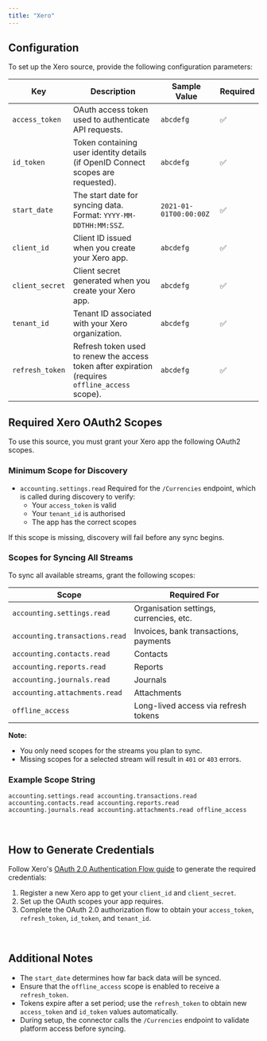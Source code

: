 ```yaml
---
title: "Xero"
---
```



<ProOnly source="data-integration" />

## Configuration

To set up the Xero source, provide the following configuration parameters:

| Key              | Description                                                                                   | Sample Value            | Required |
| ---------------- | --------------------------------------------------------------------------------------------- | ----------------------- | -------- |
| `access_token`   | OAuth access token used to authenticate API requests.                                          | `abcdefg`               | ✅        |
| `id_token`       | Token containing user identity details (if OpenID Connect scopes are requested).              | `abcdefg`               | ✅        |
| `start_date`     | The start date for syncing data. Format: `YYYY-MM-DDTHH:MM:SSZ`.                               | `2021-01-01T00:00:00Z`   | ✅        |
| `client_id`      | Client ID issued when you create your Xero app.                                                | `abcdefg`               | ✅        |
| `client_secret`  | Client secret generated when you create your Xero app.                                         | `abcdefg`               | ✅        |
| `tenant_id`      | Tenant ID associated with your Xero organization.                                              | `abcdefg`               | ✅        |
| `refresh_token`  | Refresh token used to renew the access token after expiration (requires `offline_access` scope). | `abcdefg`             | ✅        |

## Required Xero OAuth2 Scopes

To use this source, you must grant your Xero app the following OAuth2 scopes.

### Minimum Scope for Discovery
- `accounting.settings.read`
  Required for the `/Currencies` endpoint, which is called during discovery to verify:
  - Your `access_token` is valid
  - Your `tenant_id` is authorised
  - The app has the correct scopes

If this scope is missing, discovery will fail before any sync begins.

### Scopes for Syncing All Streams
To sync all available streams, grant the following scopes:

| Scope                        | Required For                              |
|------------------------------|-------------------------------------------|
| `accounting.settings.read`   | Organisation settings, currencies, etc.  |
| `accounting.transactions.read` | Invoices, bank transactions, payments   |
| `accounting.contacts.read`   | Contacts                                  |
| `accounting.reports.read`    | Reports                                   |
| `accounting.journals.read`   | Journals                                  |
| `accounting.attachments.read`| Attachments                               |
| `offline_access`             | Long-lived access via refresh tokens     |

**Note:**
- You only need scopes for the streams you plan to sync.
- Missing scopes for a selected stream will result in `401` or `403` errors.

### Example Scope String
```
accounting.settings.read accounting.transactions.read accounting.contacts.read accounting.reports.read accounting.journals.read accounting.attachments.read offline_access
```
<br/>

## How to Generate Credentials

Follow Xero's [OAuth 2.0 Authentication Flow guide](https://developer.xero.com/documentation/guides/oauth2/auth-flow/) to generate the required credentials:

1. Register a new Xero app to get your `client_id` and `client_secret`.
2. Set up the OAuth scopes your app requires.
3. Complete the OAuth 2.0 authorization flow to obtain your `access_token`, `refresh_token`, `id_token`, and `tenant_id`.

<br/>

## Additional Notes

- The `start_date` determines how far back data will be synced.
- Ensure that the `offline_access` scope is enabled to receive a `refresh_token`.
- Tokens expire after a set period; use the `refresh_token` to obtain new `access_token` and `id_token` values automatically.
- During setup, the connector calls the `/Currencies` endpoint to validate platform access before syncing.
